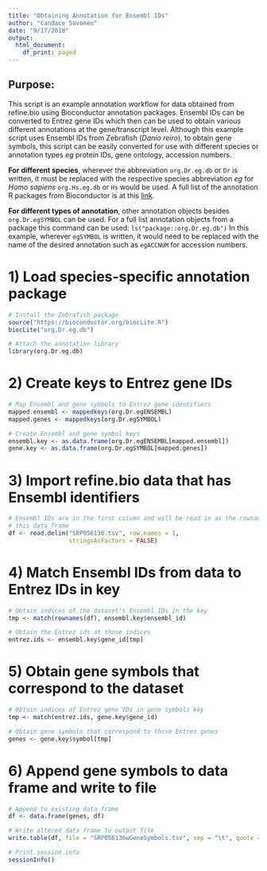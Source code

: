 ```yaml
---
title: "Obtaining Annotation for Ensembl IDs"
author: "Candace Savonen"
date: "9/17/2018"
output:
  html_document:
    df_print: paged
---
```

## Purpose: 
This script is an example annotation workflow for data obtained from refine.bio
using Bioconductor annotation packages. Ensembl IDs can be converted to Entrez 
gene IDs which then can be used to obtain various different annotations at the 
gene/transcript level. Although this example script uses Ensembl IDs from 
Zebrafish (<i>Danio reiro</i>), to obtain gene symbols, this script can be easily 
converted for use with different species or annotation types <i>eg</i> protein 
IDs, gene ontology, accession numbers. 

<b>For different species</b>, wherever the abbreviation `org.Dr.eg.db` or `Dr` is 
written, it must be replaced with the respective species abbreviation <i>eg</i>
for<i> Homo sapiens</i> `org.Hs.eg.db` or `Hs` would be used. A full list of the 
annotation R packages from Bioconductor is at this <a href="http://bioconductor.org/packages/release/data/annotation"> link</a>.

<b>For different types of annotation</b>, other annotation objects besides
`org.Dr.egSYMBOL` can be used. For a full list annotation objects from a 
package this command can be used: `ls("package::org.Dr.eg.db")` In this example,
wherever `egSYMBOL` is written, it would need to be replaced with the name of 
the desired annotation such as `egACCNUM` for accession numbers.

# 1) Load species-specific annotation package
```r
# Install the Zebrafish package
source("https://bioconductor.org/biocLite.R")
biocLite("org.Dr.eg.db")

# Attach the annotation library 
library(org.Dr.eg.db)
```

# 2) Create keys to Entrez gene IDs
```r
# Map Ensembl and gene symbols to Entrez gene identifiers
mapped.ensembl <- mappedkeys(org.Dr.egENSEMBL)
mapped.genes <- mappedkeys(org.Dr.egSYMBOL)

# Create Ensembl and gene symbol keys
ensembl.key <- as.data.frame(org.Dr.egENSEMBL[mapped.ensembl])
gene.key <- as.data.frame(org.Dr.egSYMBOL[mapped.genes])
```

# 3) Import refine.bio data that has Ensembl identifiers
```r
# Ensembl IDs are in the first column and will be read in as the rownames for 
# this data frame
df <- read.delim("SRP056136.tsv", row.names = 1, 
                 stringsAsFactors = FALSE)
```

# 4) Match Ensembl IDs from data to Entrez IDs in key
```r
# Obtain indices of the dataset's Ensembl IDs in the key
tmp <- match(rownames(df), ensembl.key$ensembl_id)

# Obtain the Entrez ids at those indices 
entrez.ids <- ensembl.key$gene_id[tmp]
```

# 5) Obtain gene symbols that correspond to the dataset
```r
# Obtain indices of Entrez gene IDs in gene symbols key
tmp <- match(entrez.ids, gene.key$gene_id)

# Obtain gene symbols that correspond to those Entrez genes
genes <- gene.key$symbol[tmp]
```

# 6) Append gene symbols to data frame and write to file
```r
# Append to existing data frame
df <- data.frame(genes, df)

# Write altered data frame to output file
write.table(df, file = "SRP056136wGeneSymbols.tsv", sep = "\t", quote = FALSE)

# Print session info 
sessionInfo()
```




